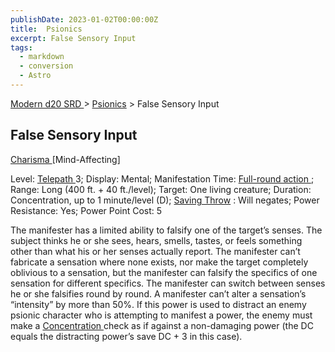 ```yaml
---
publishDate: 2023-01-02T00:00:00Z
title:  Psionics
excerpt: False Sensory Input
tags:
  - markdown
  - conversion
  - Astro
---
```


[ Modern d20 SRD ](/#modernD20) > [ Psionics](modern-d20-srd-psionics-index) > False Sensory Input

##  False Sensory Input

[ Charisma ](modern-d20-srd-basics-ability-scores) [Mind-Affecting]

Level: [ Telepath ](modern-d20-srd-classes-advanced-telepath) 3; Display:
Mental; Manifestation Time: [ Full-round action ](modern-d20-srd-combat-full-round-actions) ; Range: Long (400 ft. + 40 ft./level); Target: One living
creature; Duration: Concentration, up to 1 minute/level (D); [ Saving Throw](modern-d20-srd-basics-saving-throws) : Will negates; Power Resistance: Yes;
Power Point Cost: 5

The manifester has a limited ability to falsify one of the target’s senses.
The subject thinks he or she sees, hears, smells, tastes, or feels something
other than what his or her senses actually report. The manifester can’t
fabricate a sensation where none exists, nor make the target completely
oblivious to a sensation, but the manifester can falsify the specifics of one
sensation for different specifics. The manifester can switch between senses he
or she falsifies round by round. A manifester can’t alter a sensation’s
“intensity” by more than 50%. If this power is used to distract an enemy
psionic character who is attempting to manifest a power, the enemy must make a
[ Concentration ](modern-d20-srd-skills-concentration) check as if against a
non-damaging power (the DC equals the distracting power’s save DC + 3 in this
case).

